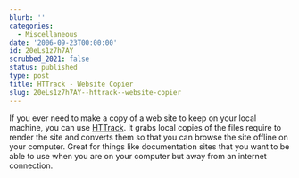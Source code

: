 ```yaml
---
blurb: ''
categories:
  - Miscellaneous
date: '2006-09-23T00:00:00'
id: 20eLs1z7h7AY
scrubbed_2021: false
status: published
type: post
title: HTTrack - Website Copier
slug: 20eLs1z7h7AY--httrack--website-copier
---
```


If you ever need to make a copy of a web site to keep on your local
machine, you can use [HTTrack](http://www.httrack.com/). It grabs
local copies of the files require to render the site and converts
them so that you can browse the site offline on your computer.
Great for things like documentation sites that you want to be able
to use when you are on your computer but away from an internet
connection.
